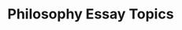 # Philosophy Essay Topics


<div style={{ width: "100%", padding: 20, height: "70vh" }}>
  <Chat
    welcome={"Hi, Which topic you want to discuss or generate ?"}
    teacherName={"Alex"}
    systemPrompt={"Pls help this user find the essay topic he(she) wanted!"}
  />
</div>
